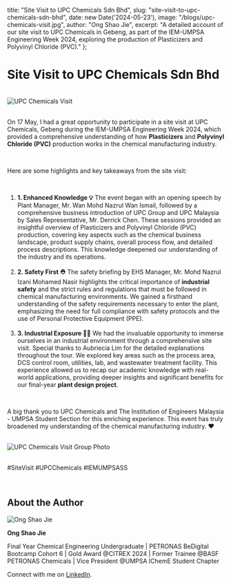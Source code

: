   title: "Site Visit to UPC Chemicals Sdn Bhd",
  slug: "site-visit-to-upc-chemicals-sdn-bhd",
  date: new Date('2024-05-23'),
  image: "/blogs/upc-chemicals-visit.jpg",
  author: "Ong Shao Jie",
  excerpt: "A detailed account of our site visit to UPC Chemicals in Gebeng, as part of the IEM-UMPSA Engineering Week 2024, exploring the production of Plasticizers and Polyvinyl Chloride (PVC)."
};

<h1 className="font-bold text-center text-3xl">Site Visit to UPC Chemicals Sdn Bhd</h1>

<br />

<div style={{ textAlign: 'center' }}>
  <img src="/blogs/upc-chemicals-visit.jpg" alt="UPC Chemicals Visit" className="mx-auto block" />
</div>

<br />

<p className="text-lg">
  On 17 May, I had a great opportunity to participate in a site visit at UPC Chemicals, Gebeng during the IEM-UMPSA Engineering Week 2024, which provided a comprehensive understanding of how <strong>Plasticizers</strong> and <strong>Polyvinyl Chloride (PVC)</strong> production works in the chemical manufacturing industry.
</p>

<br />

<p className="text-lg">
  Here are some highlights and key takeaways from the site visit:
</p>

<br />

<ol className="text-lg">
  <li><strong>1. Enhanced Knowledge 💡</strong> The event began with an opening speech by Plant Manager, Mr. Wan Mohd Nazrul Wan Ismail, followed by a comprehensive business introduction of UPC Group and UPC Malaysia by Sales Representative, Mr. Derrick Chen. These sessions provided an insightful overview of Plasticizers and Polyvinyl Chloride (PVC) production, covering key aspects such as the chemical business landscape, product supply chains, overall process flow, and detailed process descriptions. This knowledge deepened our understanding of the industry and its operations.</li> <br/>
  <li><strong>2. Safety First ⛑</strong> The safety briefing by EHS Manager, Mr. Mohd Nazrul Izani Mohamed Nasir highlights the critical importance of <strong>industrial safety</strong> and the strict rules and regulations that must be followed in chemical manufacturing environments. We gained a firsthand understanding of the safety requirements necessary to enter the plant, emphasizing the need for full compliance with safety protocols and the use of Personal Protective Equipment (PPE).</li> <br/>
  <li><strong>3. Industrial Exposure 👷‍♂️</strong> We had the invaluable opportunity to immerse ourselves in an industrial environment through a comprehensive site visit. Special thanks to Aubriecia Lim for the detailed explanations throughout the tour. We explored key areas such as the process area, DCS control room, utilities, lab, and wastewater treatment facility. This experience allowed us to recap our academic knowledge with real-world applications, providing deeper insights and significant benefits for our final-year <strong>plant design project</strong>.</li> 
</ol>

<br />

<p className="text-lg">
  A big thank you to UPC Chemicals and The Institution of Engineers Malaysia - UMPSA Student Section for this enriching experience. This event has truly broadened my understanding of the chemical manufacturing industry. ❤️
</p>

<br />

<div style={{ textAlign: 'center' }}>
  <img src="/blogs/upc-group-photo.jpg" alt="UPC Chemicals Visit Group Photo" className="mx-auto block" />
</div>


<br />

<p className="text-lg">
  #SiteVisit #UPCChemicals #IEMUMPSASS
</p>

<br />

<div className="border p-4">
  <h2 className="font-bold text-center text-2xl">About the Author</h2>

  <div style={{ display: 'flex', alignItems: 'center', marginTop: '20px' }}>
    <img src="/blogs/ong-shao-jie.jpg" alt="Ong Shao Jie" style={{width: '100px', height: '100px', marginRight: '20px' }} />
    <div className="text-justify">
      <p className="text-lg"><strong>Ong Shao Jie</strong></p>
      <p>Final Year Chemical Engineering Undergraduate | PETRONAS BeDigital Bootcamp Cohort 6 | Gold Award @CITREX 2024 | Former Trainee @BASF PETRONAS Chemicals | Vice President @UMPSA IChemE Student Chapter</p>
      <p>
        Connect with me on <a href="https://www.linkedin.com/in/ong-shao-jie/" className="text-blue-500" target="_blank" rel="noopener noreferrer">LinkedIn</a>.
      </p>
    </div>
  </div>
</div>
